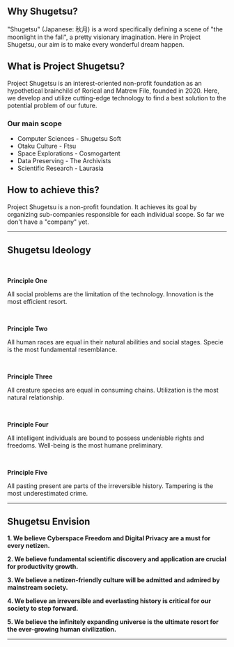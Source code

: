 ## Why Shugetsu?
  "Shugetsu" (Japanese: 秋月) is a word specifically defining a scene of "the moonlight in the fall", a pretty visionary imagination. Here in Project Shugetsu, our aim is to make every wonderful dream happen.

## What is Project Shugetsu?
  Project Shugetsu is an interest-oriented non-profit foundation as an hypothetical brainchild of Rorical and Matrew File, founded in 2020. Here, we develop and utilize cutting-edge technology to find a best solution to the potential problem of our future.

### Our main scope
- Computer Sciences - Shugetsu Soft
- Otaku Culture - Ftsu
- Space Explorations - Cosmogartent
- Data Preserving - The Archivists
- Scientific Research - Laurasia

## How to achieve this?
Project Shugetsu is a non-profit foundation. It achieves its goal by organizing sub-companies responsible for each individual scope. So far we don't have a "company" yet.

<hr />

## Shugetsu Ideology

<br />

**Principle One**

All social problems are the limitation of the technology.
Innovation is the most efficient resort.

<br />

**Principle Two**

All human races are equal in their natural abilities and social stages.
Specie is the most fundamental resemblance.

<br />

**Principle Three**

All creature species are equal in consuming chains.
Utilization is the most natural relationship.

<br />

**Principle Four**

All intelligent individuals are bound to possess undeniable rights and freedoms.
Well-being is the most humane preliminary.

<br />

**Principle Five**

All pasting present are parts of the irreversible history.
Tampering is the most underestimated crime.

<hr />

## Shugetsu Envision

**1. We believe Cyberspace Freedom and Digital Privacy are a must for every netizen.**

**2. We believe fundamental scientific discovery and application are crucial for productivity growth.**

**3. We believe a netizen-friendly culture will be admitted and admired by mainstream society.**

**4. We believe an irreversible and everlasting history is critical for our society to step forward.**

**5. We believe the infinitely expanding universe is the ultimate resort for the ever-growing human civilization.**

<hr />
